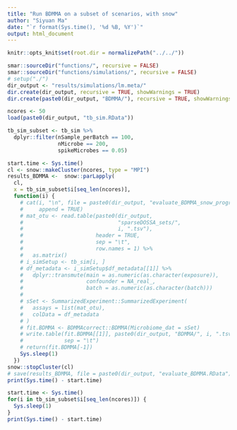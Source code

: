 ```yaml
---
title: "Run BDMMA on a subset of scenarios, with snow"
author: "Siyuan Ma"
date: "`r format(Sys.time(), '%d %B, %Y')`"
output: html_document
---
```

```r
knitr::opts_knit$set(root.dir = normalizePath("../../"))
```
```r
smar::sourceDir("functions/", recursive = FALSE)
smar::sourceDir("functions/simulations/", recursive = FALSE)
# setup("./")
dir_output <- "results/simulations/lm.meta/"
dir.create(dir_output, recursive = TRUE, showWarnings = TRUE)
dir.create(paste0(dir_output, "BDMMA/"), recursive = TRUE, showWarnings = TRUE)
```

```r
ncores <- 50
load(paste0(dir_output, "tb_sim.RData"))
```
```r
tb_sim_subset <- tb_sim %>%
  dplyr::filter(nSample_perBatch == 100,
                nMicrobe == 200,
                spikeMicrobes == 0.05)

start.time <- Sys.time()
cl <- snow::makeCluster(ncores, type = "MPI")
results_BDMMA <-  snow::parLapply(
  cl,
  x = tb_sim_subset$i[seq_len(ncores)],
  function(i) {
    # cat(i, "\n", file = paste0(dir_output, "evaluate_BDMMA_snow_progress.txt"),
    #     append = TRUE)
    # mat_otu <- read.table(paste0(dir_output,
    #                              "sparseDOSSA_sets/",
    #                              i, ".tsv"),
    #                       header = TRUE,
    #                       sep = "\t",
    #                       row.names = 1) %>%
    #   as.matrix()
    # i_simSetup <- tb_sim[i, ]
    # df_metadata <- i_simSetup$df_metadata[[1]] %>%
    #   dplyr::transmute(main = as.numeric(as.character(exposure)),
    #                    confounder = NA_real_,
    #                    batch = as.numeric(as.character(batch)))
    #
    # sSet <- SummarizedExperiment::SummarizedExperiment(
    #   assays = list(mat_otu),
    #   colData = df_metadata
    # )
    # fit.BDMMA <- BDMMAcorrect::BDMMA(Microbiome_dat = sSet)
    # write.table(fit.BDMMA[[1]], paste0(dir_output, "BDMMA/", i, ".tsv"),
    #             sep = "\t")
    # return(fit.BDMMA[-1])
    Sys.sleep(1)
  })
snow::stopCluster(cl)
# save(results_BDMMA, file = paste0(dir_output, "evaluate_BDMMA.RData"))
print(Sys.time() - start.time)

start.time <- Sys.time()
for(i in tb_sim_subset$i[seq_len(ncores)]) {
  Sys.sleep(1)
}
print(Sys.time() - start.time)
```